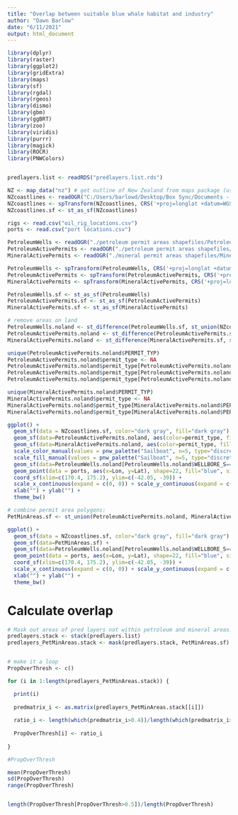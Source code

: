 ---
title: "Overlap between suitable blue whale habitat and industry"
author: "Dawn Barlow"
date: "6/11/2021"
output: html_document
---
```{r}
library(dplyr)
library(raster)
library(ggplot2)
library(gridExtra)
library(maps)
library(sf)
library(rgdal)
library(rgeos)
library(dismo)
library(gbm)
library(ggBRT)
library(zoo)
library(viridis)
library(purrr)
library(magick)
library(ROCR)
library(PNWColors)


predlayers.list <- readRDS("predlayers.list.rds")

NZ <- map_data("nz") # get outline of New Zealand from maps package (useful for quick plotting, use hi-res map from shapefile for figure)
NZcoastlines <- readOGR("C:/Users/barlowd/Desktop/Box Sync/Documents - BoxSync to desktop/OSU/Blue Whales/Habitat/nz-coastlines-and-islands-polygons-topo-150k.shp")
NZcoastlines <- spTransform(NZcoastlines, CRS('+proj=longlat +datum=WGS84'))
NZcoastlines.sf <- st_as_sf(NZcoastlines)

rigs <- read.csv("oil_rig_locations.csv")
ports <- read.csv("port locations.csv")

PetroleumWells <- readOGR("./petroleum permit areas shapefiles/Petroleum_Wells.shp")
PetroleumActivePermits <- readOGR("./petroleum permit areas shapefiles/Petroleum_Active_Permits.shp")
MineralActivePermits <- readOGR("./mineral permit areas shapefiles/Mineral_Active_Permits.shp")

PetroleumWells <- spTransform(PetroleumWells, CRS('+proj=longlat +datum=WGS84'))
PetroleumActivePermits <- spTransform(PetroleumActivePermits, CRS('+proj=longlat +datum=WGS84'))
MineralActivePermits <- spTransform(MineralActivePermits, CRS('+proj=longlat +datum=WGS84'))

PetroleumWells.sf <- st_as_sf(PetroleumWells)
PetroleumActivePermits.sf <- st_as_sf(PetroleumActivePermits)
MineralActivePermits.sf <- st_as_sf(MineralActivePermits)

# remove areas on land
PetroleumWells.noland <- st_difference(PetroleumWells.sf, st_union(NZcoastlines.sf))
PetroleumActivePermits.noland <- st_difference(PetroleumActivePermits.sf, st_union(NZcoastlines.sf))
MineralActivePermits.noland <- st_difference(MineralActivePermits.sf, st_union(NZcoastlines.sf))

unique(PetroleumActivePermits.noland$PERMIT_TYP)
PetroleumActivePermits.noland$permit_type <- NA
PetroleumActivePermits.noland$permit_type[PetroleumActivePermits.noland$PERMIT_TYP=="Mining Permit"] <- "Petroleum mining permit"
PetroleumActivePermits.noland$permit_type[PetroleumActivePermits.noland$PERMIT_TYP=="Mining Licence"] <- "Petroleum mining license"
PetroleumActivePermits.noland$permit_type[PetroleumActivePermits.noland$PERMIT_TYP=="Exploration Permit"] <- "Petroleum exploration permit"

unique(MineralActivePermits.noland$PERMIT_TYP)
MineralActivePermits.noland$permit_type <- NA
MineralActivePermits.noland$permit_type[MineralActivePermits.noland$PERMIT_TYP=="Mining Permit"] <- "Mineral mining permit"
MineralActivePermits.noland$permit_type[MineralActivePermits.noland$PERMIT_TYP=="Exploration Permit"] <- "Mineral exploration permit"

```

```{r}

ggplot() +
  geom_sf(data = NZcoastlines.sf, color="dark gray", fill="dark gray") +
  geom_sf(data=PetroleumActivePermits.noland, aes(color=permit_type, fill=permit_type), alpha=0.3) +
  geom_sf(data=MineralActivePermits.noland, aes(color=permit_type, fill=permit_type), alpha=0.3) +
  scale_color_manual(values = pnw_palette("Sailboat", n=5, type="discrete")) +
  scale_fill_manual(values = pnw_palette("Sailboat", n=5, type="discrete")) +
  geom_sf(data=PetroleumWells.noland[PetroleumWells.noland$WELLBORE_S=="producing",],shape=24, fill="red") +
  geom_point(data = ports, aes(x=Lon, y=Lat), shape=22, fill="blue", size=2) +
  coord_sf(xlim=c(170.4, 175.2), ylim=c(-42.05, -39)) +
  scale_x_continuous(expand = c(0, 0)) + scale_y_continuous(expand = c(0, 0)) +
  xlab("") + ylab("") +  
  theme_bw()

# combine permit area polygons:
PetMinAreas.sf <- st_union(PetroleumActivePermits.noland, MineralActivePermits.noland)

ggplot() +
  geom_sf(data = NZcoastlines.sf, color="dark gray", fill="dark gray") +
  geom_sf(data=PetMinAreas.sf) +
  geom_sf(data=PetroleumWells.noland[PetroleumWells.noland$WELLBORE_S=="producing",],shape=24, fill="red") +
  geom_point(data = ports, aes(x=Lon, y=Lat), shape=22, fill="blue", size=2) +
  coord_sf(xlim=c(170.4, 175.2), ylim=c(-42.05, -39)) +
  scale_x_continuous(expand = c(0, 0)) + scale_y_continuous(expand = c(0, 0)) +
  xlab("") + ylab("") +  
  theme_bw()

```

# Calculate overlap
```{r}

# Mask out areas of pred layers not within petroleum and mineral areas:
predlayers.stack <- stack(predlayers.list)
predlayers_PetMinAreas.stack <- mask(predlayers.stack, PetMinAreas.sf)


# make it a loop
PropOverThresh <- c()

for (i in 1:length(predlayers_PetMinAreas.stack)) {

  print(i)
  
  predmatrix_i <- as.matrix(predlayers_PetMinAreas.stack[[i]])
  
  ratio_i <- length(which(predmatrix_i>0.4))/length(which(predmatrix_i>-1))
  
  PropOverThresh[i] <- ratio_i
  
}

#PropOverThresh

mean(PropOverThresh)
sd(PropOverThresh)
range(PropOverThresh)


length(PropOverThresh[PropOverThresh>0.5])/length(PropOverThresh)

```



